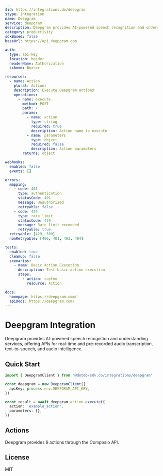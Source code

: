 ```yaml
---
$id: https://integrations.do/deepgram
$type: Integration
name: Deepgram
service: deepgram
description: Deepgram provides AI-powered speech recognition and understanding services, offering APIs for real-time and pre-recorded audio transcription, text-to-speech, and audio intelligence.
category: productivity
sdkBased: false
baseUrl: https://api.deepgram.com

auth:
  type: api-key
  location: header
  headerName: Authorization
  scheme: Bearer

resources:
  - name: Action
    plural: Actions
    description: Execute Deepgram actions
    operations:
      - name: execute
        method: POST
        path: /
        params:
          - name: action
            type: string
            required: true
            description: Action name to execute
          - name: parameters
            type: object
            required: false
            description: Action parameters
        returns: object

webhooks:
  enabled: false
  events: []

errors:
  mapping:
    - code: 401
      type: authentication
      statusCode: 401
      message: Unauthorized
      retryable: false
    - code: 429
      type: rate_limit
      statusCode: 429
      message: Rate limit exceeded
      retryable: true
  retryable: [429, 500]
  nonRetryable: [400, 401, 403, 404]

tests:
  enabled: true
  cleanup: false
  scenarios:
    - name: Basic Action Execution
      description: Test basic action execution
      steps:
        - action: custom
          resource: Action

docs:
  homepage: https://deepgram.com/
  apiDocs: https://deepgram.com/
---
```


# Deepgram Integration

Deepgram provides AI-powered speech recognition and understanding services, offering APIs for real-time and pre-recorded audio transcription, text-to-speech, and audio intelligence.

## Quick Start

```typescript
import { DeepgramClient } from '@dotdo/sdk.do/integrations/deepgram'

const deepgram = new DeepgramClient({
  apiKey: process.env.DEEPGRAM_API_KEY,
})

const result = await deepgram.action.execute({
  action: 'example_action',
  parameters: {},
})
```

## Actions

Deepgram provides 9 actions through the Composio API.

## License

MIT
